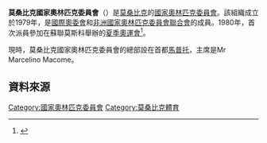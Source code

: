 {{Infobox National Olympic Committee
| title = 莫桑比克國家奧林匹克委員會
| logo = 
| 國家或地區 = MOZ
| 國家或地區編碼 = MOZ
| 成立日期 = 1979年
| 加入國際奧委會 = 1979年
| 所屬成員 = [[非洲國家奧林匹克委員會聯合會|非洲國家奧林匹克委員會聯合會]]
| 總部 = 莫桑比克[[馬普托|馬普托]]
| 會長 = Mr Marcelino Macome
| 秘書長 =
| 網頁 = 
}}
'''莫桑比克國家奧林匹克委員會'''（{{lang|en|Mozambique National Olympic Committee}}）是[[莫桑比克|莫桑比克]]的[[國家奧林匹克委員會|國家奧林匹克委員會]]。該組織成立於1979年，是[[國際奧委會|國際奧委會]]和[[非洲國家奧林匹克委員會聯合會|非洲國家奧林匹克委員會聯合會]]的成員。1980年，首次派員參加在蘇聯莫斯科舉辦的[[1980年夏季奧林匹克運動會|夏季奧運會]]<ref>{{Cite web |url=http://www.sports-reference.com/olympics/countries/MOZ/ |title=Mozambique |access-date=2014-04-25 |archive-url=https://web.archive.org/web/20081208084642/http://www.sports-reference.com/olympics/countries/MOZ/ |archive-date=2008-12-08 |dead-url=yes }}</ref>。

現時，莫桑比克國家奧林匹克委員會的總部設在首都[[馬普托|馬普托]]，主席是Mr Marcelino Macome。

==資料來源==
{{Reflist}}

{{非洲國家奧林匹克委員會聯合會}}
{{Authority control}}

[[Category:國家奧林匹克委員會|Category:國家奧林匹克委員會]]
[[Category:莫桑比克體育|Category:莫桑比克體育]]